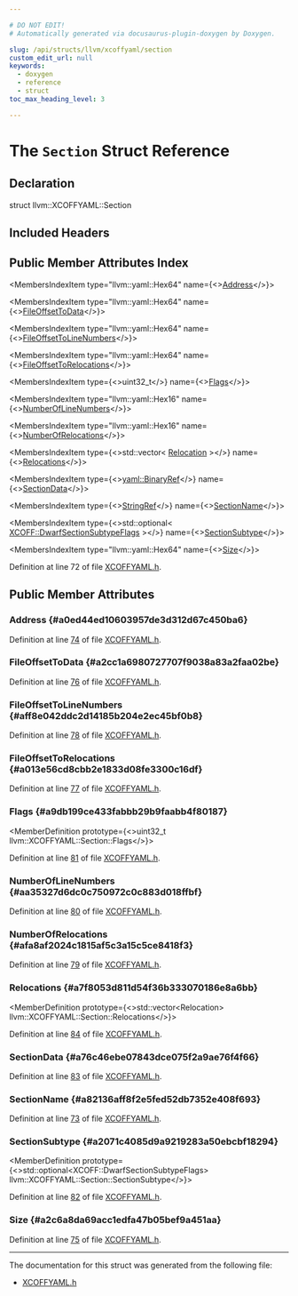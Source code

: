 ```yaml
---

# DO NOT EDIT!
# Automatically generated via docusaurus-plugin-doxygen by Doxygen.

slug: /api/structs/llvm/xcoffyaml/section
custom_edit_url: null
keywords:
  - doxygen
  - reference
  - struct
toc_max_heading_level: 3

---
```





# The `Section` Struct Reference

<DoxygenPage pluginConfig={pluginConfig}>



## Declaration

<CodeBlock>struct llvm::XCOFFYAML::Section</CodeBlock>

## Included Headers

<IncludesList>
<IncludesListItem
  filePath="llvm/ObjectYAML/XCOFFYAML.h"
  permalink="/docs/api/files/include/include/llvm/include/llvm/objectyaml/xcoffyaml-h"
  isLocal="true" />
</IncludesList>

## Public Member Attributes Index

<MembersIndex>

<MembersIndexItem
  type="llvm::yaml::Hex64"
  name={<><a href="#a0ed44ed10603957de3d312d67c450ba6">Address</a></>}>
</MembersIndexItem>

<MembersIndexItem
  type="llvm::yaml::Hex64"
  name={<><a href="#a2cc1a6980727707f9038a83a2faa02be">FileOffsetToData</a></>}>
</MembersIndexItem>

<MembersIndexItem
  type="llvm::yaml::Hex64"
  name={<><a href="#aff8e042ddc2d14185b204e2ec45bf0b8">FileOffsetToLineNumbers</a></>}>
</MembersIndexItem>

<MembersIndexItem
  type="llvm::yaml::Hex64"
  name={<><a href="#a013e56cd8cbb2e1833d08fe3300c16df">FileOffsetToRelocations</a></>}>
</MembersIndexItem>

<MembersIndexItem
  type={<>uint32&#95;t</>}
  name={<><a href="#a9db199ce433fabbb29b9faabb4f80187">Flags</a></>}>
</MembersIndexItem>

<MembersIndexItem
  type="llvm::yaml::Hex16"
  name={<><a href="#aa35327d6dc0c750972c0c883d018ffbf">NumberOfLineNumbers</a></>}>
</MembersIndexItem>

<MembersIndexItem
  type="llvm::yaml::Hex16"
  name={<><a href="#afa8af2024c1815af5c3a15c5ce8418f3">NumberOfRelocations</a></>}>
</MembersIndexItem>

<MembersIndexItem
  type={<>std::vector&lt; <a href="/docs/api/structs/llvm/xcoffyaml/relocation">Relocation</a> &gt;</>}
  name={<><a href="#a7f8053d811d54f36b333070186e8a6bb">Relocations</a></>}>
</MembersIndexItem>

<MembersIndexItem
  type={<><a href="/docs/api/classes/llvm/yaml/binaryref">yaml::BinaryRef</a></>}
  name={<><a href="#a76c46ebe07843dce075f2a9ae76f4f66">SectionData</a></>}>
</MembersIndexItem>

<MembersIndexItem
  type={<><a href="/docs/api/classes/llvm/stringref">StringRef</a></>}
  name={<><a href="#a82136aff8f2e5fed52db7352e408f693">SectionName</a></>}>
</MembersIndexItem>

<MembersIndexItem
  type={<>std::optional&lt; <a href="/docs/api/namespaces/llvm/xcoff/#a0456b0e88222c998e39b69d80338a440">XCOFF::DwarfSectionSubtypeFlags</a> &gt;</>}
  name={<><a href="#a2071c4085d9a9219283a50ebcbf18294">SectionSubtype</a></>}>
</MembersIndexItem>

<MembersIndexItem
  type="llvm::yaml::Hex64"
  name={<><a href="#a2c6a8da69acc1edfa47b05bef9a451aa">Size</a></>}>
</MembersIndexItem>

</MembersIndex>


Definition at line 72 of file <a href="/docs/api/files/include/include/llvm/include/llvm/objectyaml/xcoffyaml-h">XCOFFYAML.h</a>.

<SectionDefinition>

## Public Member Attributes

### Address {#a0ed44ed10603957de3d312d67c450ba6}

<MemberDefinition
  prototype="llvm::yaml::Hex64 llvm::XCOFFYAML::Section::Address">

Definition at line <a href="/docs/api/files/include/include/llvm/include/llvm/objectyaml/xcoffyaml-h/#l00074">74</a> of file <a href="/docs/api/files/include/include/llvm/include/llvm/objectyaml/xcoffyaml-h">XCOFFYAML.h</a>.
</MemberDefinition>

### FileOffsetToData {#a2cc1a6980727707f9038a83a2faa02be}

<MemberDefinition
  prototype="llvm::yaml::Hex64 llvm::XCOFFYAML::Section::FileOffsetToData">

Definition at line <a href="/docs/api/files/include/include/llvm/include/llvm/objectyaml/xcoffyaml-h/#l00076">76</a> of file <a href="/docs/api/files/include/include/llvm/include/llvm/objectyaml/xcoffyaml-h">XCOFFYAML.h</a>.
</MemberDefinition>

### FileOffsetToLineNumbers {#aff8e042ddc2d14185b204e2ec45bf0b8}

<MemberDefinition
  prototype="llvm::yaml::Hex64 llvm::XCOFFYAML::Section::FileOffsetToLineNumbers">

Definition at line <a href="/docs/api/files/include/include/llvm/include/llvm/objectyaml/xcoffyaml-h/#l00078">78</a> of file <a href="/docs/api/files/include/include/llvm/include/llvm/objectyaml/xcoffyaml-h">XCOFFYAML.h</a>.
</MemberDefinition>

### FileOffsetToRelocations {#a013e56cd8cbb2e1833d08fe3300c16df}

<MemberDefinition
  prototype="llvm::yaml::Hex64 llvm::XCOFFYAML::Section::FileOffsetToRelocations">

Definition at line <a href="/docs/api/files/include/include/llvm/include/llvm/objectyaml/xcoffyaml-h/#l00077">77</a> of file <a href="/docs/api/files/include/include/llvm/include/llvm/objectyaml/xcoffyaml-h">XCOFFYAML.h</a>.
</MemberDefinition>

### Flags {#a9db199ce433fabbb29b9faabb4f80187}

<MemberDefinition
  prototype={<>uint32&#95;t llvm::XCOFFYAML::Section::Flags</>}>

Definition at line <a href="/docs/api/files/include/include/llvm/include/llvm/objectyaml/xcoffyaml-h/#l00081">81</a> of file <a href="/docs/api/files/include/include/llvm/include/llvm/objectyaml/xcoffyaml-h">XCOFFYAML.h</a>.
</MemberDefinition>

### NumberOfLineNumbers {#aa35327d6dc0c750972c0c883d018ffbf}

<MemberDefinition
  prototype="llvm::yaml::Hex16 llvm::XCOFFYAML::Section::NumberOfLineNumbers">

Definition at line <a href="/docs/api/files/include/include/llvm/include/llvm/objectyaml/xcoffyaml-h/#l00080">80</a> of file <a href="/docs/api/files/include/include/llvm/include/llvm/objectyaml/xcoffyaml-h">XCOFFYAML.h</a>.
</MemberDefinition>

### NumberOfRelocations {#afa8af2024c1815af5c3a15c5ce8418f3}

<MemberDefinition
  prototype="llvm::yaml::Hex16 llvm::XCOFFYAML::Section::NumberOfRelocations">

Definition at line <a href="/docs/api/files/include/include/llvm/include/llvm/objectyaml/xcoffyaml-h/#l00079">79</a> of file <a href="/docs/api/files/include/include/llvm/include/llvm/objectyaml/xcoffyaml-h">XCOFFYAML.h</a>.
</MemberDefinition>

### Relocations {#a7f8053d811d54f36b333070186e8a6bb}

<MemberDefinition
  prototype={<>std::vector&lt;Relocation&gt; llvm::XCOFFYAML::Section::Relocations</>}>

Definition at line <a href="/docs/api/files/include/include/llvm/include/llvm/objectyaml/xcoffyaml-h/#l00084">84</a> of file <a href="/docs/api/files/include/include/llvm/include/llvm/objectyaml/xcoffyaml-h">XCOFFYAML.h</a>.
</MemberDefinition>

### SectionData {#a76c46ebe07843dce075f2a9ae76f4f66}

<MemberDefinition
  prototype="yaml::BinaryRef llvm::XCOFFYAML::Section::SectionData">

Definition at line <a href="/docs/api/files/include/include/llvm/include/llvm/objectyaml/xcoffyaml-h/#l00083">83</a> of file <a href="/docs/api/files/include/include/llvm/include/llvm/objectyaml/xcoffyaml-h">XCOFFYAML.h</a>.
</MemberDefinition>

### SectionName {#a82136aff8f2e5fed52db7352e408f693}

<MemberDefinition
  prototype="StringRef llvm::XCOFFYAML::Section::SectionName">

Definition at line <a href="/docs/api/files/include/include/llvm/include/llvm/objectyaml/xcoffyaml-h/#l00073">73</a> of file <a href="/docs/api/files/include/include/llvm/include/llvm/objectyaml/xcoffyaml-h">XCOFFYAML.h</a>.
</MemberDefinition>

### SectionSubtype {#a2071c4085d9a9219283a50ebcbf18294}

<MemberDefinition
  prototype={<>std::optional&lt;XCOFF::DwarfSectionSubtypeFlags&gt; llvm::XCOFFYAML::Section::SectionSubtype</>}>

Definition at line <a href="/docs/api/files/include/include/llvm/include/llvm/objectyaml/xcoffyaml-h/#l00082">82</a> of file <a href="/docs/api/files/include/include/llvm/include/llvm/objectyaml/xcoffyaml-h">XCOFFYAML.h</a>.
</MemberDefinition>

### Size {#a2c6a8da69acc1edfa47b05bef9a451aa}

<MemberDefinition
  prototype="llvm::yaml::Hex64 llvm::XCOFFYAML::Section::Size">

Definition at line <a href="/docs/api/files/include/include/llvm/include/llvm/objectyaml/xcoffyaml-h/#l00075">75</a> of file <a href="/docs/api/files/include/include/llvm/include/llvm/objectyaml/xcoffyaml-h">XCOFFYAML.h</a>.
</MemberDefinition>

</SectionDefinition>

<hr/>

The documentation for this struct was generated from the following file:

<ul>
<li><a href="/docs/api/files/include/include/llvm/include/llvm/objectyaml/xcoffyaml-h">XCOFFYAML.h</a></li>
</ul>

</DoxygenPage>
